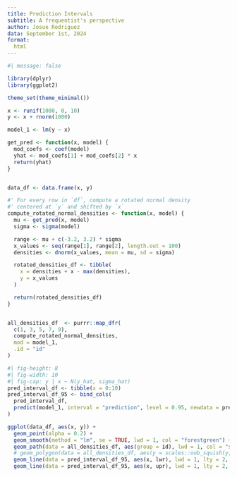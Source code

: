 ```yaml
---
title: Prediction Intervals
subtitle: A frequentist's perspective
author: Josue Rodriguez
data: September 1st, 2024
format:
  html
---
```


```r
#| message: false

library(dplyr)
library(ggplot2)

theme_set(theme_minimal())
```


```r
x <- runif(1000, 0, 10)
y <- x + rnorm(1000)

model_1 <- lm(y ~ x)

get_pred <- function(x, model) {
  mod_coefs <- coef(model)
  yhat <- mod_coefs[1] + mod_coefs[2] * x
  return(yhat)
}


data_df <- data.frame(x, y)
```


```r

#' For every row in `df`, compute a rotated normal density
#' centered at `y` and shifted by `x`
compute_rotated_normal_densities <- function(x, model) {
  mu <- get_pred(x, model)
  sigma <- sigma(model)

  range <- mu + c(-3.2, 3.2) * sigma
  x_values <- seq(range[1], range[2], length.out = 100)
  densities <- dnorm(x_values, mean = mu, sd = sigma)

  rotated_densities_df <- tibble(
    x = densities + x - max(densities),
    y = x_values
  )

  return(rotated_densities_df)
}


all_densities_df  <- purrr::map_dfr(
  c(1, 3, 5, 7, 9),
  compute_rotated_normal_densities, 
  mod = model_1,
  .id = "id"
)
```

```r
#| fig-height: 8
#| fig-width: 10
#| fig-cap: y | x ~ N(y_hat, sigma_hat)
pred_interval_df <- tibble(x = 0:10)
pred_interval_df_95 <- bind_cols(
  pred_interval_df,
  predict(model_1, interval = "prediction", level = 0.95, newdata = pred_interval_df)
)

ggplot(data_df, aes(x, y)) +
  geom_point(alpha = 0.2) +
  geom_smooth(method = "lm", se = TRUE, lwd = 1, col = "forestgreen") +
  geom_path(data = all_densities_df, aes(group = id), lwd = 1, col = "steelblue") +
  # geom_polygon(data = all_densities_df, aes(y = scales::oob_squish(y, c(1, Inf)), group = id), lwd = 2) +
  geom_line(data = pred_interval_df_95, aes(x, lwr), lwd = 1, lty = 2, color = "tomato") +
  geom_line(data = pred_interval_df_95, aes(x, upr), lwd = 1, lty = 2, color = "tomato") 
```


